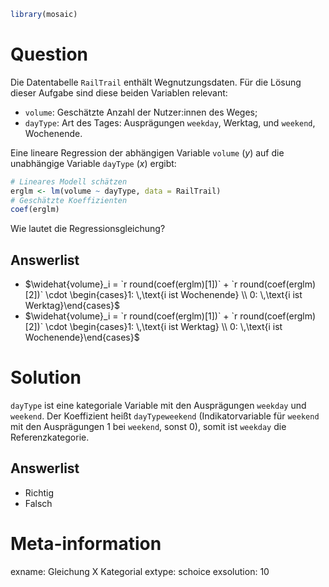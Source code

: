 ```r
library(mosaic)
```

Question
========

Die Datentabelle `RailTrail` enthält Wegnutzungsdaten. Für die Lösung dieser Aufgabe sind diese beiden Variablen relevant:

- `volume`: Geschätzte Anzahl der Nutzer:innen des Weges;
- `dayType`: Art des Tages: Ausprägungen `weekday`, Werktag, und `weekend`, Wochenende.

Eine lineare Regression der abhängigen Variable `volume` ($y$) auf die unabhängige Variable `dayType` ($x$) ergibt:

```r
# Lineares Modell schätzen
erglm <- lm(volume ~ dayType, data = RailTrail)
# Geschätzte Koeffizienten
coef(erglm)
```

Wie lautet die Regressionsgleichung?

Answerlist
----------
* $\widehat{volume}_i = `r round(coef(erglm)[1])` + `r round(coef(erglm)[2])` \cdot \begin{cases}1: \,\text{i ist Wochenende} \\ 0: \,\text{i ist Werktag}\end{cases}$
* $\widehat{volume}_i = `r round(coef(erglm)[1])` + `r round(coef(erglm)[2])` \cdot \begin{cases}1: \,\text{i ist Werktag} \\ 0: \,\text{i ist Wochenende}\end{cases}$

Solution
========

`dayType` ist eine kategoriale Variable mit den Ausprägungen `weekday` und `weekend`.
Der Koeffizient heißt `dayTypeweekend` (Indikatorvariable für `weekend` mit den Ausprägungen 1 bei `weekend`, sonst 0), somit ist `weekday` die Referenzkategorie.

Answerlist
----------
* Richtig
* Falsch

Meta-information
================
exname: Gleichung X Kategorial
extype: schoice
exsolution: 10